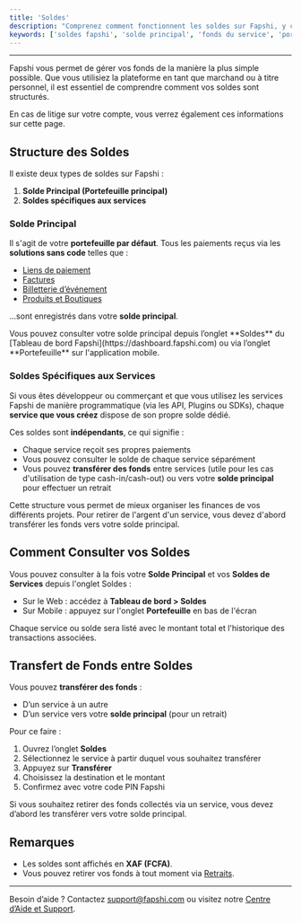---
title: 'Soldes'
description: "Comprenez comment fonctionnent les soldes sur Fapshi, y compris les soldes principaux et les soldes spécifiques aux services."
keywords: ['soldes fapshi', 'solde principal', 'fonds du service', 'portefeuille marchand', 'gestion des paiements fapshi']
---

---

Fapshi vous permet de gérer vos fonds de la manière la plus simple possible. Que vous utilisiez la plateforme en tant que marchand ou à titre personnel, il est essentiel de comprendre comment vos soldes sont structurés.

<Tip>En cas de litige sur votre compte, vous verrez également ces informations sur cette page.</Tip>

## Structure des Soldes

Il existe deux types de soldes sur Fapshi :

1. **Solde Principal (Portefeuille principal)**
2. **Soldes spécifiques aux services**

### Solde Principal

Il s'agit de votre **portefeuille par défaut**. Tous les paiements reçus via les **solutions sans code** telles que :

- [Liens de paiement](/fr/guides/no-code-solutions/payment-links)
- [Factures](/fr/guides/no-code-solutions/invoicing)
- [Billetterie d’événement](/fr/guides/no-code-solutions/event-ticketing)
- [Produits et Boutiques](/fr/guides/no-code-solutions/products)

...sont enregistrés dans votre **solde principal**.

<Info>
Vous pouvez consulter votre solde principal depuis l’onglet **Soldes** du [Tableau de bord Fapshi](https://dashboard.fapshi.com) ou via l’onglet **Portefeuille** sur l'application mobile.
</Info>

### Soldes Spécifiques aux Services

Si vous êtes développeur ou commerçant et que vous utilisez les services Fapshi de manière programmatique (via les API, Plugins ou SDKs), chaque **service que vous créez** dispose de son propre solde dédié.

Ces soldes sont **indépendants**, ce qui signifie :

- Chaque service reçoit ses propres paiements
- Vous pouvez consulter le solde de chaque service séparément
- Vous pouvez **transférer des fonds** entre services (utile pour les cas d'utilisation de type cash-in/cash-out) ou vers votre **solde principal** pour effectuer un retrait

<Note>
Cette structure vous permet de mieux organiser les finances de vos différents projets.  
Pour retirer de l'argent d'un service, vous devez d'abord transférer les fonds vers votre solde principal.
</Note>

## Comment Consulter vos Soldes

Vous pouvez consulter à la fois votre **Solde Principal** et vos **Soldes de Services** depuis l'onglet Soldes :

- Sur le Web : accédez à **Tableau de bord > Soldes**
- Sur Mobile : appuyez sur l'onglet **Portefeuille** en bas de l'écran

Chaque service ou solde sera listé avec le montant total et l'historique des transactions associées.

## Transfert de Fonds entre Soldes

Vous pouvez **transférer des fonds** :

- D’un service à un autre
- D’un service vers votre **solde principal** (pour un retrait)

Pour ce faire :

1. Ouvrez l’onglet **Soldes**
2. Sélectionnez le service à partir duquel vous souhaitez transférer
3. Appuyez sur **Transférer**
4. Choisissez la destination et le montant
5. Confirmez avec votre code PIN Fapshi

<Warning>
Si vous souhaitez retirer des fonds collectés via un service, vous devez d’abord les transférer vers votre solde principal.
</Warning>

## Remarques

- Les soldes sont affichés en **XAF (FCFA)**.
- Vous pouvez retirer vos fonds à tout moment via [Retraits](/fr/guides/managing-payments/payouts).

---

Besoin d’aide ? Contactez [support@fapshi.com](mailto:support@fapshi.com) ou visitez notre [Centre d’Aide et Support](https://fapshi.com/fr/aide-et-support).
